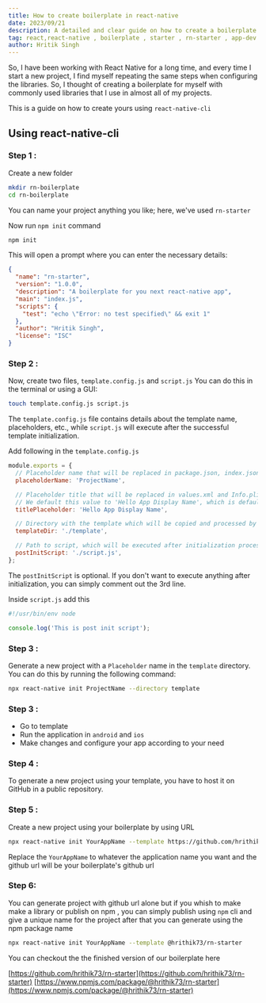 ```yaml
---
title: How to create boilerplate in react-native
date: 2023/09/21
description: A detailed and clear guide on how to create a boilerplate
tag: react,react-native , boilerplate , starter , rn-starter , app-dev
author: Hritik Singh
---
```


So, I have been working with React Native for a long time, and every time I start a new project,
I find myself repeating the same steps when configuring the libraries.
So, I thought of creating a boilerplate for myself with commonly used libraries that I use in almost all of my projects.

This is a guide on how to create yours using `react-native-cli`

## Using react-native-cli

### Step 1 :

Create a new folder

```bash
mkdir rn-boilerplate
cd rn-boilerplate
```

You can name your project anything you like; here, we've used `rn-starter`

Now run `npm init` command

```bash
npm init
```

This will open a prompt where you can enter the necessary details:

```json
{
  "name": "rn-starter",
  "version": "1.0.0",
  "description": "A boilerplate for you next react-native app",
  "main": "index.js",
  "scripts": {
    "test": "echo \"Error: no test specified\" && exit 1"
  },
  "author": "Hritik Singh",
  "license": "ISC"
}
```

### Step 2 :

Now, create two files, `template.config.js` and `script.js` You can do this in the terminal or using a GUI:

```bash
touch template.config.js script.js
```

The `template.config.js` file contains details about the template name, placeholders, etc.,
while `script.js` will execute after the successful template initialization.

Add following in the `template.config.js`

```js
module.exports = {
  // Placeholder name that will be replaced in package.json, index.json, android/, ios/ for a project name.
  placeholderName: 'ProjectName',

  // Placeholder title that will be replaced in values.xml and Info.plist with title provided by the user.
  // We default this value to 'Hello App Display Name', which is default placeholder in react-native template.
  titlePlaceholder: 'Hello App Display Name',

  // Directory with the template which will be copied and processed by React Native CLI. Template directory should have package.json with all dependencies specified, including `react-native`.
  templateDir: './template',

  // Path to script, which will be executed after initialization process, but before installing all the dependencies specified in the template. This script runs as a shell script but you can change that (e.g. to Node) by using a shebang (see example custom template).
  postInitScript: './script.js',
};
```

The `postInitScript` is optional. If you don't want to execute anything after initialization,
you can simply comment out the 3rd line.

Inside `script.js` add this

```js
#!/usr/bin/env node

console.log('This is post init script');
```

### Step 3 :

Generate a new project with a `Placeholder` name in the `template` directory.
You can do this by running the following command:

```bash
npx react-native init ProjectName --directory template
```

### Step 3 :

- Go to template
- Run the application in `android` and `ios`
- Make changes and configure your app according to your need

### Step 4 :

To generate a new project using your template, you have to host it on GitHub in a public repository.

### Step 5 :

Create a new project using your boilerplate by using URL

```bash
npx react-native init YourAppName --template https://github.com/hrithik73/rn-starter
```

Replace the `YourAppName` to whatever the application name you want and the github url will be your boilerplate's github url

### Step 6:

You can generate project with github url alone but if you whish to make make a library or publish on npm ,
you can simply publish using `npm` cli and give a unique name for the project after that you can generate using the npm package name

```bash
npx react-native init YourAppName --template @hrithik73/rn-starter
```

You can checkout the the finished version of our boilerplate here

[https://github.com/hrithik73/rn-starter](https://github.com/hrithik73/rn-starter)
[https://www.npmjs.com/package/@hrithik73/rn-starter](https://www.npmjs.com/package/@hrithik73/rn-starter)
